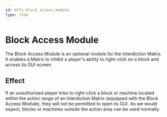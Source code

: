 ```yaml
---
id: mffs:block_access_module
type: item
---
```


# Block Access Module

The Block Access Module is an optional module for the Interdiction Matrix. It enables a Matrix to inhibit a player's
ability to right-click on a block and access its GUI screen.

<PrefabObtaining />

## Effect

If an unauthorized player tries to right-click a block or machine located within the action range of an Interdiction
Matrix (equipped with the Block Access Module), they will not be permitted to open its GUI. As we would expect, blocks
or machines outside the action area can be used normally.

<PrefabUsage />